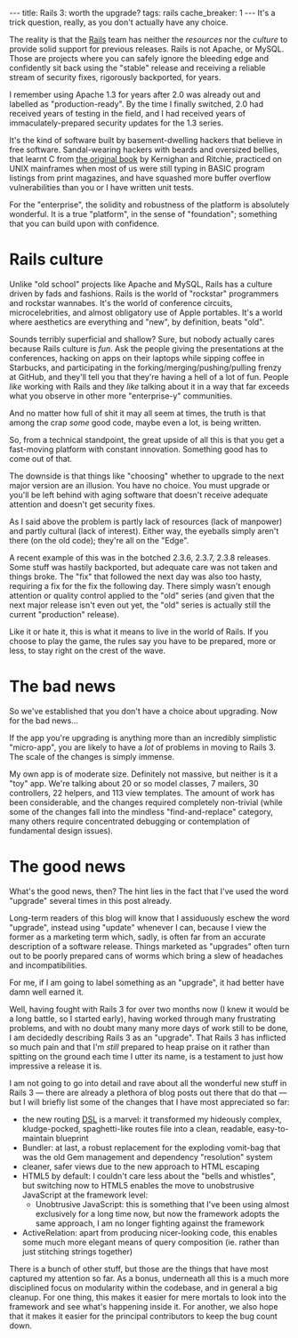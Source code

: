 ---
title: Rails 3: worth the upgrade?
tags: rails
cache_breaker: 1
---
It's a trick question, really, as you don't actually have any choice.

The reality is that the [[Rails]] team has neither the ''resources'' nor the ''culture'' to provide solid support for previous releases. Rails is not Apache, or MySQL. Those are projects where you can safely ignore the bleeding edge and confidently sit back using the "stable" release and receiving a reliable stream of security fixes, rigorously backported, for years.

I remember using Apache 1.3 for years after 2.0 was already out and labelled as "production-ready". By the time I finally switched, 2.0 had received years of testing in the field, and I had received years of immaculately-prepared security updates for the 1.3 series.

It's the kind of software built by basement-dwelling hackers that believe in free software. Sandal-wearing hackers with beards and oversized bellies, that learnt C from [http://en.wikipedia.org/wiki/The_C_Programming_Language_%28book%29 the original book] by Kernighan and Ritchie, practiced on UNIX mainframes when most of us were still typing in BASIC program listings from print magazines, and have squashed more buffer overflow vulnerabilities than you or I have written unit tests.

For the "enterprise", the solidity and robustness of the platform is absolutely wonderful. It is a true "platform", in the sense of "foundation"; something that you can build upon with confidence.

= Rails culture =

Unlike "old school" projects like Apache and MySQL, Rails has a culture driven by fads and fashions. Rails is the world of "rockstar" programmers and rockstar wannabes. It's the world of conference circuits, microcelebrities, and almost obligatory use of Apple portables. It's a world where aesthetics are everything and "new", by definition, beats "old".

Sounds terribly superficial and shallow? Sure, but nobody actually cares because Rails culture is ''fun''. Ask the people giving the presentations at the conferences, hacking on apps on their laptops while sipping coffee in Starbucks, and participating in the forking/merging/pushing/pulling frenzy at GitHub, and they'll tell you that they're having a hell of a lot of fun. People ''like'' working with Rails and they ''like'' talking about it in a way that far exceeds what you observe in other more "enterprise-y" communities.

And no matter how full of shit it may all seem at times, the truth is that among the crap ''some'' good code, maybe even a lot, is being written.

So, from a technical standpoint, the great upside of all this is that you get a fast-moving platform with constant innovation. Something good has to come out of that.

The downside is that things like "choosing" whether to upgrade to the next major version are an illusion. You have no choice. You must upgrade or you'll be left behind with aging software that doesn't receive adequate attention and doesn't get security fixes.

As I said above the problem is partly lack of resources (lack of manpower) and partly cultural (lack of interest). Either way, the eyeballs simply aren't there (on the old code); they're all on the "Edge".

A recent example of this was in the botched 2.3.6, 2.3.7, 2.3.8 releases. Some stuff was hastily backported, but adequate care was not taken and things broke. The "fix" that followed the next day was also too hasty, requiring a fix for the fix the following day. There simply wasn't enough attention or quality control applied to the "old" series (and given that the next major release isn't even out yet, the "old" series is actually still the current "production" release).

Like it or hate it, this is what it means to live in the world of Rails. If you choose to play the game, the rules say you have to be prepared, more or less, to stay right on the crest of the wave.

= The bad news =

So we've established that you don't have a choice about upgrading. Now for the bad news...

If the app you're upgrading is anything more than an incredibly simplistic "micro-app", you are likely to have a ''lot'' of problems in moving to Rails 3. The scale of the changes is simply immense.

My own app is of moderate size. Definitely not massive, but neither is it a "toy" app. We're talking about 20 or so model classes, 7 mailers, 30 controllers, 22 helpers, and 113 view templates. The amount of work has been considerable, and the changes required completely non-trivial (while some of the changes fall into the mindless "find-and-replace" category, many others require concentrated debugging or contemplation of fundamental design issues).

= The good news =

What's the good news, then? The hint lies in the fact that I've used the word "upgrade" several times in this post already.

Long-term readers of this blog will know that I assiduously eschew the word "upgrade", instead using "update" whenever I can, because I view the former as a marketing term which, sadly, is often far from an accurate description of a software release. Things marketed as "upgrades" often turn out to be poorly prepared cans of worms which bring a slew of headaches and incompatibilities.

For me, if I am going to label something as an "upgrade", it had better have damn well earned it.

Well, having fought with Rails 3 for over two months now (I knew it would be a long battle, so I started early), having worked through many frustrating problems, and with no doubt many many more days of work still to be done, I am decidedly describing Rails 3 as an "upgrade". That Rails 3 has inflicted so much pain and that I'm ''still'' prepared to heap praise on it rather than spitting on the ground each time I utter its name, is a testament to just how impressive a release it is.

I am not going to go into detail and rave about all the wonderful new stuff in Rails 3 &mdash; there are already a plethora of blog posts out there that do that &mdash; but I will briefly list some of the changes that I have most appreciated so far:

* the new routing [[DSL]] is a marvel: it transformed my hideously complex, kludge-pocked, spaghetti-like routes file into a clean, readable, easy-to-maintain blueprint
* Bundler: at last, a robust replacement for the exploding vomit-bag that was the old Gem management and dependency "resolution" system
* cleaner, safer views due to the new approach to HTML escaping
* HTML5 by default: I couldn't care less about the "bells and whistles", but switching now to HTML5 enables the move to unobstrusive JavaScript at the framework level:
** Unobtrusive JavaScript: this is something that I've been using almost exclusively for a long time now, but now the framework adopts the same approach, I am no longer fighting against the framework
* ActiveRelation: apart from producing nicer-looking code, this enables some much more elegant means of query composition (ie. rather than just stitching strings together)

There is a bunch of other stuff, but those are the things that have most captured my attention so far. As a bonus, underneath all this is a much more disciplined focus on modularity within the codebase, and in general a big cleanup. For one thing, this makes it easier for mere mortals to look into the framework and see what's happening inside it. For another, we also hope that it makes it easier for the principal contributors to keep the bug count down.
